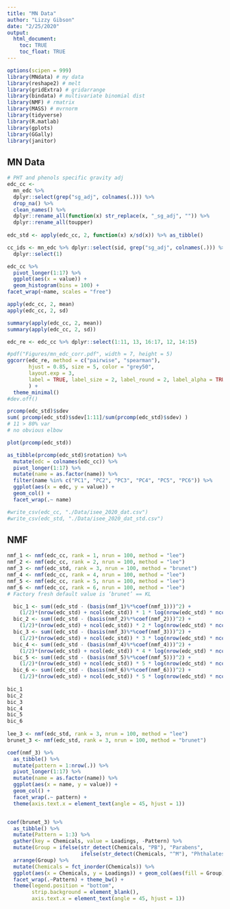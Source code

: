 ```yaml
---
title: "MN Data"
author: "Lizzy Gibson"
date: "2/25/2020"
output: 
  html_document:
    toc: TRUE
    toc_float: TRUE
---
```


```r
options(scipen = 999)
library(MNdata) # my data
library(reshape2) # melt
library(gridExtra) # gridarrange
library(bindata) # multivariate binomial dist
library(NMF) # rmatrix
library(MASS) # mvrnorm
library(tidyverse)
library(R.matlab)
library(gplots)
library(GGally)
library(janitor)
```

## MN Data

```r
# PHT and phenols specific gravity adj
edc_cc <- 
  mn_edc %>% 
  dplyr::select(grep("sg_adj", colnames(.))) %>% 
  drop_na() %>% 
  clean_names() %>% 
  dplyr::rename_all(function(x) str_replace(x, "_sg_adj", "")) %>% 
  dplyr::rename_all(toupper)
  
edc_std <- apply(edc_cc, 2, function(x) x/sd(x)) %>% as_tibble()

cc_ids <- mn_edc %>% dplyr::select(sid, grep("sg_adj", colnames(.))) %>% drop_na() %>% 
  dplyr::select(1)

edc_cc %>% 
  pivot_longer(1:17) %>% 
  ggplot(aes(x = value)) +
  geom_histogram(bins = 100) +
facet_wrap(~name, scales = "free")

apply(edc_cc, 2, mean)
apply(edc_cc, 2, sd)

summary(apply(edc_cc, 2, mean))
summary(apply(edc_cc, 2, sd))
```

```r
edc_re <- edc_cc %>% dplyr::select(1:11, 13, 16:17, 12, 14:15)

#pdf("Figures/mn_edc_corr.pdf", width = 7, height = 5)
ggcorr(edc_re, method = c("pairwise", "spearman"),
       hjust = 0.85, size = 5, color = "grey50",
       layout.exp = 3,
       label = TRUE, label_size = 2, label_round = 2, label_alpha = TRUE
       ) + 
  theme_minimal()
#dev.off()

prcomp(edc_std)$sdev
sum( prcomp(edc_std)$sdev[1:11]/sum(prcomp(edc_std)$sdev) )
# 11 > 80% var
# no obvious elbow

plot(prcomp(edc_std))

as_tibble(prcomp(edc_std)$rotation) %>% 
  mutate(edc = colnames(edc_cc)) %>% 
  pivot_longer(1:17) %>% 
  mutate(name = as.factor(name)) %>% 
  filter(name %in% c("PC1", "PC2", "PC3", "PC4", "PC5", "PC6")) %>% 
  ggplot(aes(x = edc, y = value)) + 
  geom_col() +
  facet_wrap(.~ name)
```

```r
#write_csv(edc_cc, "./Data/isee_2020_dat.csv")
#write_csv(edc_std, "./Data/isee_2020_dat_std.csv")
```

## NMF

```r
nmf_1 <- nmf(edc_cc, rank = 1, nrun = 100, method = "lee")
nmf_2 <- nmf(edc_cc, rank = 2, nrun = 100, method = "lee")
nmf_3 <- nmf(edc_std, rank = 3, nrun = 100, method = "brunet")
nmf_4 <- nmf(edc_cc, rank = 4, nrun = 100, method = "lee")
nmf_5 <- nmf(edc_cc, rank = 5, nrun = 100, method = "lee")
nmf_6 <- nmf(edc_cc, rank = 6, nrun = 100, method = "lee")
# Factory fresh default value is ‘brunet’ == KL

  bic_1 <- sum((edc_std - (basis(nmf_1)%*%coef(nmf_1)))^2) + 
    (1/2)*(nrow(edc_std) + ncol(edc_std)) * 1 * log(nrow(edc_std) * ncol(edc_std))
  bic_2 <- sum((edc_std - (basis(nmf_2)%*%coef(nmf_2)))^2) + 
    (1/2)*(nrow(edc_std) + ncol(edc_std)) * 2 * log(nrow(edc_std) * ncol(edc_std))
  bic_3 <- sum((edc_std - (basis(nmf_3)%*%coef(nmf_3)))^2) + 
    (1/2)*(nrow(edc_std) + ncol(edc_std)) * 3 * log(nrow(edc_std) * ncol(edc_std))
  bic_4 <- sum((edc_std - (basis(nmf_4)%*%coef(nmf_4)))^2) + 
    (1/2)*(nrow(edc_std) + ncol(edc_std)) * 4 * log(nrow(edc_std) * ncol(edc_std))
  bic_5 <- sum((edc_std - (basis(nmf_5)%*%coef(nmf_5)))^2) +  
    (1/2)*(nrow(edc_std) + ncol(edc_std)) * 5 * log(nrow(edc_std) * ncol(edc_std))
  bic_6 <- sum((edc_std - (basis(nmf_6)%*%coef(nmf_6)))^2) +  
    (1/2)*(nrow(edc_std) + ncol(edc_std)) * 5 * log(nrow(edc_std) * ncol(edc_std))
  
bic_1
bic_2
bic_3
bic_4
bic_5
bic_6
 
lee_3 <- nmf(edc_std, rank = 3, nrun = 100, method = "lee")
brunet_3 <- nmf(edc_std, rank = 3, nrun = 100, method = "brunet")

coef(nmf_3) %>% 
  as_tibble() %>% 
  mutate(pattern = 1:nrow(.)) %>% 
  pivot_longer(1:17) %>% 
  mutate(name = as.factor(name)) %>% 
  ggplot(aes(x = name, y = value)) + 
  geom_col() +
  facet_wrap(.~ pattern) + 
  theme(axis.text.x = element_text(angle = 45, hjust = 1))


coef(brunet_3) %>% 
  as_tibble() %>% 
  mutate(Pattern = 1:3) %>% 
  gather(key = Chemicals, value = Loadings, -Pattern) %>%
  mutate(Group = ifelse(str_detect(Chemicals, "PB"), "Parabens",
                        ifelse(str_detect(Chemicals, "^M"), "Phthalates", "Phenols"))) %>% 
  arrange(Group) %>% 
  mutate(Chemicals = fct_inorder(Chemicals)) %>% 
  ggplot(aes(x = Chemicals, y = Loadings)) + geom_col(aes(fill = Group)) +
  facet_wrap(.~Pattern) + theme_bw() +
  theme(legend.position = "bottom",
        strip.background = element_blank(),
        axis.text.x = element_text(angle = 45, hjust = 1))
```

